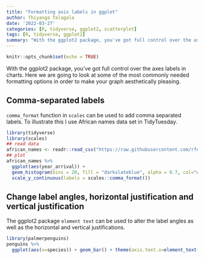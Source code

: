 ```yaml
---
title: "Formatting axis labels in ggplot"
author: Thiyanga Talagala
date: '2022-03-27'
categories: [R, tidyverse, ggplot2, scatterplot]
tags: [R, tidyverse, ggplot2]
summary: "With the ggplot2 package, you've got full control over the axes labels in charts. Here we are going to look at some of the most commonly needed formatting options in order to make your graph aesthetically pleasing"
---
```


```r
knitr::opts_chunk$set(echo = TRUE)
```


With the ggplot2 package, you've got full control over the axes labels in charts. Here we are going to look at some of the most commonly needed formatting options in order to make your graph aesthetically pleasing.

## Comma-separated labels

`comma_format` function in `scales` can be used to add comma separated labels. To illustrate this I use African names data set in TidyTuesday.

```r
library(tidyverse)
library(scales) 
## read data
african_names <- readr::read_csv("https://raw.githubusercontent.com/rfordatascience/tidytuesday/master/data/2020/2020-06-16/african_names.csv")
## plot
african_names %>%
  ggplot(aes(year_arrival)) +
  geom_histogram(bins = 20, fill = "darkslateblue", alpha = 0.7, col="white") +
  scale_y_continuous(labels = scales::comma_format()) 
```


## Change label angles, horizontal justification and vertical justification

The ggplot2 package `element text` can be used to alter the label angles as well as the horizontal and vertical justifications.

```r
library(palmerpenguins)
penguins %>%
  ggplot(aes(x=species)) + geom_bar() + theme(axis.text.x=element_text(angle=30, vjust=.8, hjust=0.8))
```





